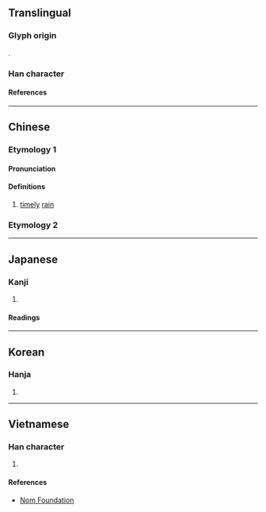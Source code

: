 {{character info}}
==Translingual==

===Glyph origin===
{{Han compound|水|尌|c1=s|c2=p|t1=water|ls=psc}}.

===Han character===
{{Han char|rn=85|rad=水|as=12|sn=15|four=34100|canj=EGTI|ids=⿰氵尌}}

====References====
{{Han ref|kx=0652.010|dkj=18329|dj=1062.060|hdz=31735.040|uh=6F8D}}

----

==Chinese==
{{zh-forms}}

===Etymology 1===

====Pronunciation====
{{zh-pron
|m=shù
|c=syu6
|mn=sū
|mc=1
|oc=2
|cat=n
}}

====Definitions====
{{zh-hanzi}}

# [[timely]] [[rain]]

===Etymology 2===
{{zh-see|注|v}}

----

==Japanese==

===Kanji===
{{ja-kanji|grade=|rs=水12}}

# {{rfdef|ja|sort=水12}}

====Readings====
{{ja-readings
|on=しゅ, じゅ
|kun=うるおう
}}

----

==Korean==

===Hanja===
{{ko-hanja|주}}

# {{rfdef|ko|sort=水12}}

----

==Vietnamese==

===Han character===
{{vi-readings|rs=水12|reading=chú}}

# {{rfdef|vi|sort=水12}}

====References====
*[http://nomfoundation.org/common/nom_details.php?codepoint=6f8d Nom Foundation]